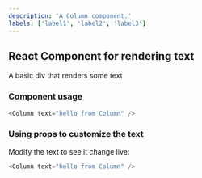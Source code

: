 ```yaml
---
description: 'A Column component.'
labels: ['label1', 'label2', 'label3']
---
```



## React Component for rendering text

A basic div that renders some text

### Component usage
```js
<Column text="hello from Column" />
```

### Using props to customize the text

Modify the text to see it change live:
```js live
<Column text="hello from Column" />
```

